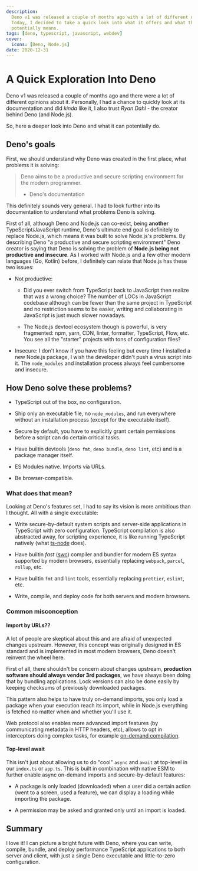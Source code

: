 ```yaml
---
description:
  Deno v1 was released a couple of months ago with a lot of different opinions.
  Today, I decided to take a quick look into what it offers and what that
  potentially means.
tags: [deno, typescript, javascript, webdev]
cover:
  icons: [Deno, Node.js]
date: 2020-12-31
---
```


# A Quick Exploration Into **Deno**

Deno v1 was released a couple of months ago and there were a lot of different
opinions about it. Personally, I had a chance to quickly look at its
documentation and did _kinda_ like it, I also trust _Ryan Dahl_ - the creator
behind Deno (and Node.js).

So, here a deeper look into Deno and what it can potentially do.

## Deno's goals

First, we should understand why Deno was created in the first place, what
problems it is solving:

> Deno aims to be a productive and secure scripting environment for the modern
> programmer.
>
> - Deno's documentation

This definitely sounds very general. I had to look further into its
documentation to understand what problems Deno is solving.

First of all, although Deno and Node.js can co-exist, being **another**
TypeScript/JavaScript runtime, Deno's ultimate end goal is definitely to replace
Node.js, which means it was built to solve Node.js's problems. By describing
Deno "a productive and secure scripting environment" Deno creator is saying that
Deno is solving the problem of **Node.js being not productive and insecure**. As
I worked with Node.js and a few other modern languages (Go, Kotlin) before, I
definitely can relate that Node.js has these two issues:

- Not productive:

  - Did you ever switch from TypeScript back to JavaScript then realize that was
    a wrong choice? The number of LOCs in JavaScript codebase although can be
    fewer than the same project in TypeScript and no restriction seems to be
    easier, writing and collaborating in JavaScript is just much slower
    nowadays.

  - The Node.js devtool ecosystem though is powerful, is very fragmented: npm,
    yarn, CDN, linter, formatter, TypeScript, Flow, etc. You see all the
    "starter" projects with tons of configuration files?

- Insecure: I don't know if you have this feeling but every time I installed a
  new Node.js package, I wish the developer didn't push a virus script into it.
  The `node_modules` and installation process always feel cumbersome and
  insecure.

## How Deno solve these problems?

- TypeScript out of the box, no configuration.

- Ship only an executable file, no `node_modules`, and run everywhere without an
  installation process (except for the executable itself).

- Secure by default, you have to explicitly grant certain permissions before a
  script can do certain critical tasks.

- Have builtin devtools (`deno fmt`, `deno bundle`, `deno lint`, etc) and is a
  package manager itself.

- ES Modules native. Imports via URLs.

- Be browser-compatible.

### What does that mean?

Looking at Deno's features set, I had to say its vision is more ambitious than I
thought. All with a single executable:

- Write secure-by-default system scripts and server-side applications in
  TypeScript with zero configuration. TypeScript compilation is also abstracted
  away, for scripting experience, it is like running TypeScript natively (what
  [ts-node] does).

- Have builtin _fast_ ([swc]) compiler and bundler for modern ES syntax
  supported by modern browsers, essentially replacing `webpack`, `parcel`,
  `rollup`, etc.

- Have builtin `fmt` and `lint` tools, essentially replacing `prettier`,
  `eslint`, etc.

- Write, compile, and deploy code for both servers and modern browsers.

### Common misconception

#### Import by URLs??

A lot of people are skeptical about this and are afraid of unexpected changes
upstream. However, this concept was originally designed in ES standard and is
implemented in most modern browsers, Deno doesn't reinvent the wheel here.

First of all, there shouldn't be concern about changes upstream, **production
software should always vendor 3rd packages**, we have always been doing that by
bundling applications. Lock versions can also be done easily by keeping
checksums of previously downloaded packages.

This pattern also helps to have truly on-demand imports, you only load a package
when your execution reach its import, while in Node.js everything is fetched no
matter when and whether you'll use it.

Web protocol also enables more advanced import features (by communicating
metadata in HTTP headers, etc), allows to opt in interceptors doing complex
tasks, for example [on-demand compilation][vite].

#### Top-level await

This isn't just about allowing us to do "cool" `async` and `await` at top-level
in our `index.ts` or `app.ts`. This is built in combination with native ESM to
further enable async on-demand imports and secure-by-default features:

- A package is only loaded (downloaded) when a user did a certain action (went
  to a screen, used a feature), we can display a loading while importing the
  package.

- A permission may be asked and granted only until an import is loaded.

## Summary

I love it! I can picture a bright future with Deno, where you can write,
compile, bundle, and deploy performance TypeScript applications to both server
and client, with just a single Deno executable and little-to-zero configuration.

<!-- Links -->

[swc]: https://swc.rs
[ts-node]: https://www.npmjs.com/package/ts-node
[vite]: https://github.com/vitejs/vite#how-and-why
